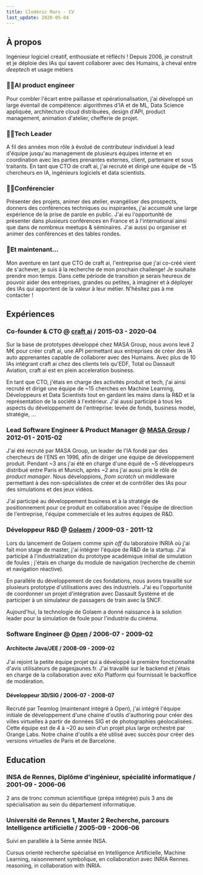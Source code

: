 ```yaml
---
title: Clodéric Mars - CV
last_update: 2020-05-04
---
```




## À propos

Ingénieur logiciel créatif, enthousiate et réfléchi ! Depuis 2006, je construit
et je déploie des IAs qui savent collaborer avec des Humains, à cheval entre
_deeptech_ et usage métiers

### 👷‍♂️AI product engineer

Pour combler l'écart entre paillasse et opérationalisation, j'ai développé un
large éventail de compétence: algorithmes d'IA et de ML, Data Science appliquée,
architecture cloud distribuées, design d'API, product management, animation
d'atelier, chefferie de projet.

### 👨‍💻Tech Leader

A fil des années mon rôle à évolué de contributeur individuel à lead d'équipe
jusqu'au management de plusieurs équipes interne et en coordination avec les
parties prenantes externes, client, partenaire et sous traitants. En tant que
CTO de craft ai, j'ai recruté et dirigé une équipe de ~15 chercheurs en IA,
ingénieurs logiciels et data scientists.

### 👨‍🏫Conférencier

Présenter des projets, animer des atelier, evangéliser des prospects, donners
des conférences techniques ou inspirantes, j'ai accumulé une large expérience de
la prise de parole en public. J'ai eu l'opportunité de présenter dans plusieurs
conférences en France et à l'international ainsi que dans de nombreux meetups &
séminaires. J'ai aussi pu organiser et animer des conférences et des tables
rondes.

### 🤟Et maintenant...

Mon aventure en tant que CTO de craft ai, l'entreprise que j'ai co-créé vient de
s'achever, je suis à la recherche de mon prochain challenge! Je souhaite prendre
mon temps. Dans cette période de transition je serais heureux de pouvoir aider
des entreprises, grandes ou petites, à imaginer et à déployer des IAs qui
apportent de la valeur à leur métier. N'hésitez pas à me contacter !

## Expériences

### Co-founder & CTO @ [craft ai](https://www.craft.ai/) / 2015-03 - 2020-04

Sur la base de prototypes développé chez MASA Group, nous avons levé 2 M€ pour
créer craft ai, une API permettant aux entreprises de créer des IA auto
apprenantes capable de collaborer avec des Humains. Avec plus de 10 IAs
intégrant craft ai chez des clients tels qu'EDF, Total ou Dassault Aviation,
craft ai est en plein acceleration business.

En tant que CTO, j'étais en charge des activités produit et tech, j'ai ainsi
recruté et dirigé une équipe de ~15 cherches en Machine Learning, Développeurs
et Data Scientists tout en gardant les mains dans la R&D et la représentation de
la société à l'extérieur. J'ai aussi participé à tous les aspects du
développement de l'entreprise: levée de fonds, business model, stratégie, ...

### Lead Software Engineer & Product Manager @ [MASA Group](https://masasim.com/) / 2012-01 - 2015-02

J'ai été recruté par MASA Group, un leader de l'IA fondé par des chercheurs de
l'ENS en 1996, afin de diriger une équipe de développement produit. Pendant ~3
ans j'ai été en charge d'une équiê de ~5 développeurs distribué entre Paris et
Munich, après ~2 ans j'ai aussi pris le rôle de _product manager_. Nous
développions, _from scratch_ un middleware permettant à des non-spécialistes de
créer et de contrôller des IAs pour des simulations et des jeux vidéos.

J'ai participé au développement business et à la stratégie de positionnement
pour ce produit en collaboration avec l'équipe de direction de l'entreprise,
l'équipe commerciale et les autres équipes de R&D.

### Développeur R&D @ [Golaem](http://golaem.com/) / 2009-03 - 2011-12

Lors du lancement de Golaem comme _spin off_ du laboratoire INRIA où j'ai fait
mon stage de master, j'ai intégrer l'équipe de R&D de la startup. J'ai participé
à l'industrialization du prototype académique initial de simulation de foules ;
j'étais en charge du module de navigation (recherche de chemin et navigation
réactive).

En parallèle du développement de ces fondations, nous avons travaillé sur
plusieurs prototype d'utilisations avec des industriels. J'ai eu l'opportunité
de coordonner un projet d'intégration avec Dassault Système et de participer à
un simulateur de passagers de train avec la SNCF.

Aujourd'hui, la technologie de Golaem a donné naissance à la solution leader
pour la simulation de foule pour l'industrie du cinéma.

### Software Engineer @ [Open](https://www.open.global/fr) / 2006-07 - 2009-02

#### Architecte Java/JEE / 2008-09 - 2009-02

J'ai rejoint la petite équipe projet qui a développé la première fonctionnalité
d'avis utilisateurs de pagesjaunes.fr. J'ai travaillé sur le backend et j'étais
en charge de la collaboration avec eXo Platform qui fournissait le backoffice de
modération.

#### Développeur 3D/SIG / 2006-07 - 2008-07

Recruté par Teamlog (maintenant intégré à Open), j'ai intégré l'équipe initiale
de développement d'une chaine d'outils d'authoring pour créer des villes
virtuelles à partir de données SIG et de photographies géolocalisées. Cette
équipe est de 4 à ~20 au sein d'un projet plus large orchestré par Orange Labs.
Notre chaine d'outils a été utilisé avec succès pour créer des versions
virtuelles de Paris et de Barcelone.

## Education

### INSA de Rennes, Diplôme d'ingénieur, spécialité informatique / 2001-09 - 2006-06

2 ans de tronc commun scientifique (prépa intégrée) puis 3 ans de spécialisation
au sein du département informatique.

### Université de Rennes 1, Master 2 Recherche, parcours Intelligence artificielle / 2005-09 - 2006-06

Suivi en parallèle à la 5ème année INSA.

Cursus orienté recherche spécialisé en Intelligence Artificielle, Machine
Learning, raisonnement symbolique, en collaboration avec INRIA Rennes.
reasoning, in collaboration with INRIA.
